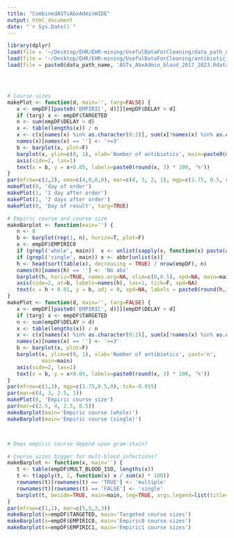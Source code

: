 ```yaml
---
title: "CombinedASTsAbxAdminWIDE"
output: html_document
date: "`r Sys.Date()`"
---
```


```r
library(dplyr)
load(file = '~/Desktop/EHR/EHR-mining/UsefulDataForCleaning/data_path_name.Rdata')
load(file = '~/Desktop/EHR/EHR-mining/UsefulDataForCleaning/antibiotic_names/abbr_named.Rdata')
load(file = paste0(data_path_name, 'ASTs_AbxAdmin_blood_2017_2023.Rdata'))




# Course sizes
makePlot <- function(d, main='', targ=FALSE) {
   x <- empDF[[paste0('EMPIRIC', d)]][empDF$DELAY > d]
   if (targ) x <- empDF$TARGETED
   n <- sum(empDF$DELAY > d)
   x <- table(lengths(x)) / n
   x <- c(x[names(x) %in% as.character(0:2)], sum(x[!names(x) %in% as.character(0:2)]))
   names(x)[names(x) == ''] <- '>=3'
   b <- barplot(x, plot=F)
   barplot(x, ylim=c(0, 1), xlab='Number of antibiotics', main=paste0(main, ' (n = ', prettyNum(n, big.mark=','), ')'), yaxt='n')
   axis(side=2, las=1)
   text(x = b, y = x+0.05, labels=paste0(round(x, 3) * 100, '%'))
}
par(mfrow=c(2,2), oma=c(4,0,0,0), mar=c(4, 3, 2, 1), mgp=c(1.75, 0.5, 0), tck=-0.015)
makePlot(0, 'day of order')
makePlot(1, '1 day after order')
makePlot(2, '2 days after order')
makePlot(0, 'Day of result', targ=TRUE)
```




```r
# Empiric course and course size
makeBarplot <- function(main='') {
   n <- 8
   b <- barplot(rep(1, n), horize=T, plot=F)
   x <- empDF$EMPIRIC0
   if (grepl('whole', main))  x <- unlist(sapply(x, function(x) paste(abbr[x], collapse='+')))
   if (grepl('single', main)) x <- abbr[unlist(x)]
   h <- head(sort(table(x), decreasing = TRUE) / nrow(empDF), n)
   names(h)[names(h) == ''] <- 'No abx'
   barplot(h, horiz=TRUE, names.arg=NA, xlim=c(0,0.5), xpd=NA, main=main)
   axis(side=2, at=b, labels=names(h), las=1, tick=F, xpd=NA)
   text(x = h + 0.01, y = b, adj = 0, xpd=NA, labels = paste0(round(h,3)*100, '%'))
}
makePlot <- function(d, main='', targ=FALSE) {
   x <- empDF[[paste0('EMPIRIC', d)]][empDF$DELAY > d]
   if (targ) x <- empDF$TARGETED
   n <- sum(empDF$DELAY > d)
   x <- table(lengths(x)) / n
   x <- c(x[names(x) %in% as.character(0:2)], sum(x[!names(x) %in% as.character(0:2)]))
   names(x)[names(x) == ''] <- '>=3'
   b <- barplot(x, plot=F)
   barplot(x, ylim=c(0, 1), xlab='Number of antibiotics', yaxt='n',
           main=main)
   axis(side=2, las=1)
   text(x = b, y = x+0.05, labels=paste0(round(x, 3) * 100, '%'))
}
par(mfrow=c(1,3), mgp=c(1.75,0.5,0), tck=-0.015)
par(mar=c(4, 3, 2.5, 1))
makePlot(0, 'Empiric course size')
par(mar=c(2.5, 4, 2.5, 0.5))
makeBarplot(main='Empiric course (whole)')
makeBarplot(main='Empiric course (single)')



# Does empiric course depend upon gram-stain?

```





```r
# Course sizes bigger for mult-blood infections?
makeBarplot <- function(x, main='') {
   t <- table(empDF$MULT_BLOOD_ISO, lengths(x))
   t <- t(apply(t, 1, function(x) x / sum(x) * 100))
   rownames(t)[rownames(t) == 'TRUE'] <- 'multiple'
   rownames(t)[rownames(t) == 'FALSE'] <- 'single'
   barplot(t, beside=TRUE, main=main, leg=TRUE, args.legend=list(title='# isolates'), ylab='%', xlab='# of antibiotics')
}
par(mfrow=c(1,1), mar=c(5,5,3,3))
makeBarplot(x=empDF$TARGETED, main='Targeted course sizes')
makeBarplot(x=empDF$EMPIRIC0, main='Empiric0 course sizes')
makeBarplot(x=empDF$EMPIRIC1, main='Empiric1 course sizes')




```